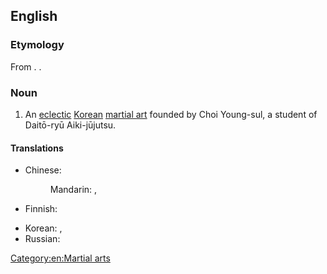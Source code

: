 ==English==
{{wikipedia}}

===Etymology===
From {{bor|en|ko|합기도}}. {{doublet|en|aikido}}.

===Noun===
{{en-noun|-}}

# An [[eclectic]] [[Korean]] [[martial art]] founded by Choi Young-sul, a student of Daitō-ryū Aiki-jūjutsu.

====Translations====
{{trans-top|martial art}}
* Chinese:
*: Mandarin: {{t+|cmn|合氣道|sc=Hani}}, {{t+|cmn|合气道|tr=héqìdào|sc=Hani}}
* Finnish: {{t|fi|hapkido}}
{{trans-mid}}
* Korean: {{t+|ko|합기도}}, {{t+|ko|合氣道}}
* Russian: {{t+|ru|хапкидо́|n}}
{{trans-bottom}}

[[Category:en:Martial arts]]